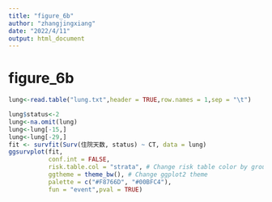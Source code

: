 ```yaml
---
title: "figure_6b"
author: "zhangjingxiang"
date: "2022/4/11"
output: html_document
---
```


# figure_6b
```r
lung<-read.table("lung.txt",header = TRUE,row.names = 1,sep = "\t")

lung$status<-2
lung<-na.omit(lung)
lung<-lung[-15,]
lung<-lung[-29,]
fit <- survfit(Surv(住院天数, status) ~ CT, data = lung)
ggsurvplot(fit,
           conf.int = FALSE,
           risk.table.col = "strata", # Change risk table color by groups
           ggtheme = theme_bw(), # Change ggplot2 theme
           palette = c("#F8766D", "#00BFC4"),
           fun = "event",pval = TRUE)
```
